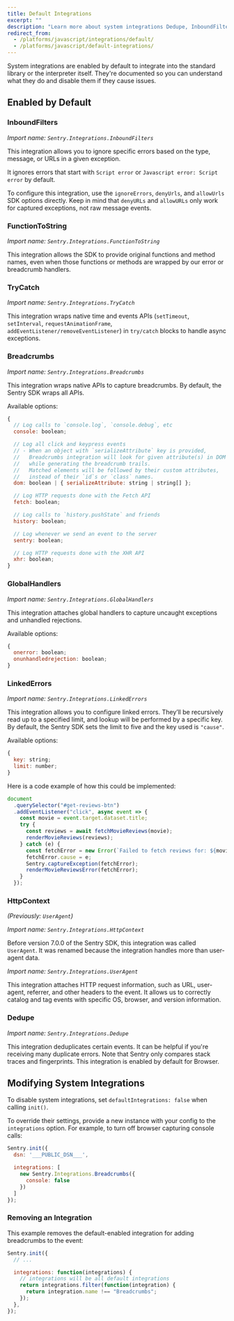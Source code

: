 ```yaml
---
title: Default Integrations
excerpt: ""
description: "Learn more about system integrations Dedupe, InboundFilters, FunctionToString, Breadcrumbs, GlobalHandlers, LinkedErrors, and HttpContext (UserAgent), that are enabled by default to integrate into the standard library or the interpreter itself."
redirect_from:
  - /platforms/javascript/integrations/default/
  - /platforms/javascript/default-integrations/
---
```


System integrations are enabled by default to integrate into the standard library or the interpreter itself. They're documented so you can understand what they do and disable them if they cause issues.

## Enabled by Default

### InboundFilters

_Import name: `Sentry.Integrations.InboundFilters`_

This integration allows you to ignore specific errors based on the type,
message, or URLs in a given exception.

It ignores errors that start with `Script error` or `Javascript error: Script error` by default.

To configure this integration, use the `ignoreErrors`, `denyUrls`,
and `allowUrls` SDK options directly. Keep in mind that `denyURLs` and `allowURLs`
only work for captured exceptions, not raw message events.

### FunctionToString

_Import name: `Sentry.Integrations.FunctionToString`_

This integration allows the SDK to provide original functions and method names, even when those functions or methods are wrapped by our error or breadcrumb handlers.

### TryCatch

_Import name: `Sentry.Integrations.TryCatch`_

This integration wraps native time and events APIs (`setTimeout`, `setInterval`, `requestAnimationFrame`, `addEventListener/removeEventListener`) in `try/catch` blocks to handle async exceptions.

### Breadcrumbs

_Import name: `Sentry.Integrations.Breadcrumbs`_

This integration wraps native APIs to capture breadcrumbs. By default, the Sentry SDK wraps all APIs.

Available options:

```javascript
{
  // Log calls to `console.log`, `console.debug`, etc
  console: boolean;

  // Log all click and keypress events
  // - When an object with `serializeAttribute` key is provided,
  //   Breadcrumbs integration will look for given attribute(s) in DOM elements,
  //   while generating the breadcrumb trails.
  //   Matched elements will be followed by their custom attributes,
  //   instead of their `id`s or `class` names.
  dom: boolean | { serializeAttribute: string | string[] };

  // Log HTTP requests done with the Fetch API
  fetch: boolean;

  // Log calls to `history.pushState` and friends
  history: boolean;

  // Log whenever we send an event to the server
  sentry: boolean;

  // Log HTTP requests done with the XHR API
  xhr: boolean;
}
```

### GlobalHandlers

_Import name: `Sentry.Integrations.GlobalHandlers`_

This integration attaches global handlers to capture uncaught exceptions and unhandled rejections.

Available options:

```javascript
{
  onerror: boolean;
  onunhandledrejection: boolean;
}
```

### LinkedErrors

_Import name: `Sentry.Integrations.LinkedErrors`_

This integration allows you to configure linked errors. They’ll be recursively read up to a specified limit, and lookup will be performed by a specific key. By default, the Sentry SDK sets the limit to five and the key used is `"cause"`.

Available options:

```javascript
{
  key: string;
  limit: number;
}
```

Here is a code example of how this could be implemented:

```javascript
document
  .querySelector("#get-reviews-btn")
  .addEventListener("click", async event => {
    const movie = event.target.dataset.title;
    try {
      const reviews = await fetchMovieReviews(movie);
      renderMovieReviews(reviews);
    } catch (e) {
      const fetchError = new Error(`Failed to fetch reviews for: ${movie}`);
      fetchError.cause = e;
      Sentry.captureException(fetchError);
      renderMovieReviewsError(fetchError);
    }
  });
```

### HttpContext

_(Previously: `UserAgent`)_

_Import name: `Sentry.Integrations.HttpContext`_

<Note>

Before version 7.0.0 of the Sentry SDK, this integration was called `UserAgent`.
It was renamed because the integration handles more than user-agent data.

_Import name: `Sentry.Integrations.UserAgent`_

</Note>

This integration attaches HTTP request information, such as URL, user-agent, referrer, and other headers to the event.
It allows us to correctly catalog and tag events with specific OS, browser, and version information.

### Dedupe

_Import name: `Sentry.Integrations.Dedupe`_

This integration deduplicates certain events. It can be helpful if you're receiving many duplicate errors. Note that Sentry only compares stack traces and fingerprints. This integration is enabled by default for Browser.

<PlatformContent includePath="configuration/dedupe" />

## Modifying System Integrations

To disable system integrations, set `defaultIntegrations: false` when calling `init()`.

To override their settings, provide a new instance with your config to the `integrations` option. For example, to turn off browser capturing console calls: 

```javascript
Sentry.init({
  dsn: '___PUBLIC_DSN___',

  integrations: [
    new Sentry.Integrations.Breadcrumbs({
      console: false
    })
  ]
});
```

### Removing an Integration

This example removes the default-enabled integration for adding breadcrumbs to the event:

```javascript
Sentry.init({
  // ...

  integrations: function(integrations) {
    // integrations will be all default integrations
    return integrations.filter(function(integration) {
      return integration.name !== "Breadcrumbs";
    });
  },
});
```
